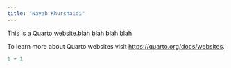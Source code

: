 ```yaml
---
title: "Nayab Khurshaidi"
---
```


This is a Quarto website.blah blah blah blah 

To learn more about Quarto websites visit <https://quarto.org/docs/websites>.

```r
1 + 1
```
